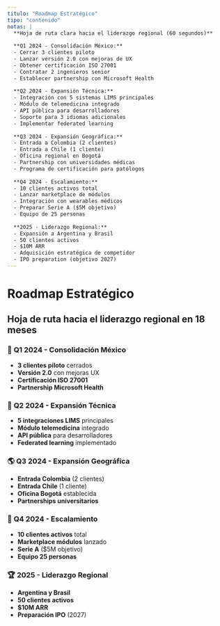 ```yaml
---
titulo: "Roadmap Estratégico"
tipo: "contenido"
notas: |
  **Hoja de ruta clara hacia el liderazgo regional (60 segundos)**
  
  **Q1 2024 - Consolidación México:**
  - Cerrar 3 clientes piloto
  - Lanzar versión 2.0 con mejoras de UX
  - Obtener certificación ISO 27001
  - Contratar 2 ingenieros senior
  - Establecer partnership con Microsoft Health
  
  **Q2 2024 - Expansión Técnica:**
  - Integración con 5 sistemas LIMS principales
  - Módulo de telemedicina integrado
  - API pública para desarrolladores
  - Soporte para 3 idiomas adicionales
  - Implementar federated learning
  
  **Q3 2024 - Expansión Geográfica:**
  - Entrada a Colombia (2 clientes)
  - Entrada a Chile (1 cliente)
  - Oficina regional en Bogotá
  - Partnership con universidades médicas
  - Programa de certificación para patólogos
  
  **Q4 2024 - Escalamiento:**
  - 10 clientes activos total
  - Lanzar marketplace de módulos
  - Integración con wearables médicos
  - Preparar Serie A ($5M objetivo)
  - Equipo de 25 personas
  
  **2025 - Liderazgo Regional:**
  - Expansión a Argentina y Brasil
  - 50 clientes activos
  - $10M ARR
  - Adquisición estratégica de competidor
  - IPO preparation (objetivo 2027)
---
```


# Roadmap Estratégico

## Hoja de ruta hacia el liderazgo regional en 18 meses

### 🎯 **Q1 2024 - Consolidación México**
- **3 clientes piloto** cerrados
- **Versión 2.0** con mejoras UX
- **Certificación ISO 27001**
- **Partnership Microsoft Health**

### 🔧 **Q2 2024 - Expansión Técnica**
- **5 integraciones LIMS** principales
- **Módulo telemedicina** integrado
- **API pública** para desarrolladores
- **Federated learning** implementado

### 🌎 **Q3 2024 - Expansión Geográfica**
- **Entrada Colombia** (2 clientes)
- **Entrada Chile** (1 cliente)  
- **Oficina Bogotá** establecida
- **Partnerships universitarios**

### 🚀 **Q4 2024 - Escalamiento**
- **10 clientes activos** total
- **Marketplace módulos** lanzado
- **Serie A** ($5M objetivo)
- **Equipo 25 personas**

### 🏆 **2025 - Liderazgo Regional**
- **Argentina y Brasil**
- **50 clientes activos**
- **$10M ARR**
- **Preparación IPO** (2027)